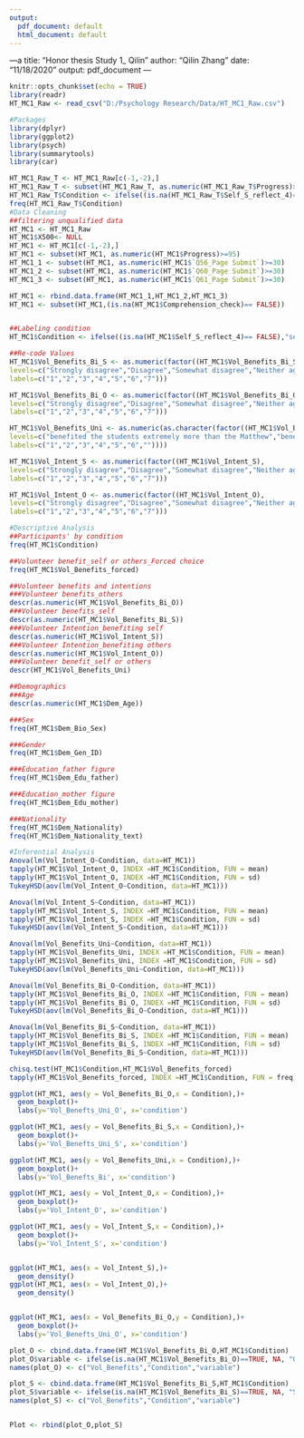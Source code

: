 ```yaml
---
output:
  pdf_document: default
  html_document: default
---
```

---a
title: "Honor thesis Study 1_ Qilin"
author: "Qilin Zhang"
date: "11/18/2020"
output: pdf_document
---

```r
knitr::opts_chunk$set(echo = TRUE)
library(readr)
HT_MC1_Raw <- read_csv("D:/Psychology Research/Data/HT_MC1_Raw.csv")
```


```r
#Packages
library(dplyr)
library(ggplot2)
library(psych)
library(summarytools)
library(car)
```

```r

HT_MC1_Raw_T <- HT_MC1_Raw[c(-1,-2),]
HT_MC1_Raw_T <- subset(HT_MC1_Raw_T, as.numeric(HT_MC1_Raw_T$Progress)>=95)
HT_MC1_Raw_T$Condition <- ifelse((is.na(HT_MC1_Raw_T$Self_S_reflect_4)== FALSE),"self",(ifelse(is.na(HT_MC1_Raw_T$Other_O_reflect_4)== FALSE, "other", "self&other")))
freq(HT_MC1_Raw_T$Condition)
#Data Cleaning
##filtering unqualified data
HT_MC1 <- HT_MC1_Raw
HT_MC1$X500<- NULL
HT_MC1 <- HT_MC1[c(-1,-2),]
HT_MC1 <- subset(HT_MC1, as.numeric(HT_MC1$Progress)>=95)
HT_MC1_1 <- subset(HT_MC1, as.numeric(HT_MC1$`Q56_Page Submit`)>=30)
HT_MC1_2 <- subset(HT_MC1, as.numeric(HT_MC1$`Q60_Page Submit`)>=30)
HT_MC1_3 <- subset(HT_MC1, as.numeric(HT_MC1$`Q61_Page Submit`)>=30)

HT_MC1 <- rbind.data.frame(HT_MC1_1,HT_MC1_2,HT_MC1_3)
HT_MC1 <- subset(HT_MC1,(is.na(HT_MC1$Comprehension_check)== FALSE))


##Labeling condition
HT_MC1$Condition <- ifelse((is.na(HT_MC1$Self_S_reflect_4)== FALSE),"self",(ifelse(is.na(HT_MC1$Other_O_reflect_4)== FALSE, "other", "self&other")))

##Re-code Values
HT_MC1$Vol_Benefits_Bi_S <- as.numeric(factor((HT_MC1$Vol_Benefits_Bi_S),
levels=c("Strongly disagree","Disagree","Somewhat disagree","Neither agree nor disagree","Somewhat agree","Agree","Strongly agree"),
labels=c("1","2","3","4","5","6","7")))

HT_MC1$Vol_Benefits_Bi_O <- as.numeric(factor((HT_MC1$Vol_Benefits_Bi_O),
levels=c("Strongly disagree","Disagree","Somewhat disagree","Neither agree nor disagree","Somewhat agree","Agree","Strongly agree"),
labels=c("1","2","3","4","5","6","7")))

HT_MC1$Vol_Benefits_Uni <- as.numeric(as.character(factor((HT_MC1$Vol_Benefits_Uni),
levels=c("benefited the students extremely more than the Matthew","benefited the students moderately more than the Matthew","benefited the students slightly more than the Matthew","benefited the students and Matthew equally","benefited Matthew slightly more than the students","benefited the Matthew moderately more than the students","benefited Matthew extremely more than the students"),
labels=c("1","2","3","4","5","6",""))))

HT_MC1$Vol_Intent_S <- as.numeric(factor((HT_MC1$Vol_Intent_S),
levels=c("Strongly disagree","Disagree","Somewhat disagree","Neither agree nor disagree","Somewhat agree","Agree","Strongly agree"),
labels=c("1","2","3","4","5","6","7")))

HT_MC1$Vol_Intent_O <- as.numeric(factor((HT_MC1$Vol_Intent_O),
levels=c("Strongly disagree","Disagree","Somewhat disagree","Neither agree nor disagree","Somewhat agree","Agree","Strongly agree"),
labels=c("1","2","3","4","5","6","7")))
```

```r
#Descriptive Analysis
##Participants' by condition
freq(HT_MC1$Condition)

##Volunteer benefit_self or others_Forced choice
freq(HT_MC1$Vol_Benefits_forced)

##Volunteer benefits and intentions
###Volunteer benefits_others
descr(as.numeric(HT_MC1$Vol_Benefits_Bi_O))
###Volunteer benefits_self
descr(as.numeric(HT_MC1$Vol_Benefits_Bi_S))
###Volunteer Intention_benefiting self
descr(as.numeric(HT_MC1$Vol_Intent_S))
###Volunteer Intention_benefiting others
descr(as.numeric(HT_MC1$Vol_Intent_O))
###Volunteer benefit_self or others
descr(HT_MC1$Vol_Benefits_Uni)

##Demographics
###Age
descr(as.numeric(HT_MC1$Dem_Age))

###Sex
freq(HT_MC1$Dem_Bio_Sex)

###Gender
freq(HT_MC1$Dem_Gen_ID)

###Education_father figure
freq(HT_MC1$Dem_Edu_father)

###Education_mother figure
freq(HT_MC1$Dem_Edu_mother)

###Nationality
freq(HT_MC1$Dem_Nationality)
freq(HT_MC1$Dem_Nationality_text)
```
```r
#Inferential Analysis
Anova(lm(Vol_Intent_O~Condition, data=HT_MC1))
tapply(HT_MC1$Vol_Intent_O, INDEX =HT_MC1$Condition, FUN = mean)
tapply(HT_MC1$Vol_Intent_O, INDEX =HT_MC1$Condition, FUN = sd)
TukeyHSD(aov(lm(Vol_Intent_O~Condition, data=HT_MC1)))

Anova(lm(Vol_Intent_S~Condition, data=HT_MC1))
tapply(HT_MC1$Vol_Intent_S, INDEX =HT_MC1$Condition, FUN = mean)
tapply(HT_MC1$Vol_Intent_S, INDEX =HT_MC1$Condition, FUN = sd)
TukeyHSD(aov(lm(Vol_Intent_S~Condition, data=HT_MC1)))

Anova(lm(Vol_Benefits_Uni~Condition, data=HT_MC1))
tapply(HT_MC1$Vol_Benefits_Uni, INDEX =HT_MC1$Condition, FUN = mean)
tapply(HT_MC1$Vol_Benefits_Uni, INDEX =HT_MC1$Condition, FUN = sd)
TukeyHSD(aov(lm(Vol_Benefits_Uni~Condition, data=HT_MC1)))

Anova(lm(Vol_Benefits_Bi_O~Condition, data=HT_MC1))
tapply(HT_MC1$Vol_Benefits_Bi_O, INDEX =HT_MC1$Condition, FUN = mean)
tapply(HT_MC1$Vol_Benefits_Bi_O, INDEX =HT_MC1$Condition, FUN = sd)
TukeyHSD(aov(lm(Vol_Benefits_Bi_O~Condition, data=HT_MC1)))

Anova(lm(Vol_Benefits_Bi_S~Condition, data=HT_MC1))
tapply(HT_MC1$Vol_Benefits_Bi_S, INDEX =HT_MC1$Condition, FUN = mean)
tapply(HT_MC1$Vol_Benefits_Bi_S, INDEX =HT_MC1$Condition, FUN = sd)
TukeyHSD(aov(lm(Vol_Benefits_Bi_S~Condition, data=HT_MC1)))

chisq.test(HT_MC1$Condition,HT_MC1$Vol_Benefits_forced)
tapply(HT_MC1$Vol_Benefits_forced, INDEX =HT_MC1$Condition, FUN = freq)
```
```r

ggplot(HT_MC1, aes(y = Vol_Benefits_Bi_O,x = Condition),)+
  geom_boxplot()+
  labs(y='Vol_Benefts_Uni_O', x='condition')

ggplot(HT_MC1, aes(y = Vol_Benefits_Bi_S,x = Condition),)+
  geom_boxplot()+
  labs(y='Vol_Benefts_Uni_S', x='condition')

ggplot(HT_MC1, aes(y = Vol_Benefits_Uni,x = Condition),)+
  geom_boxplot()+
  labs(y='Vol_Benefts_Bi', x='condition')

ggplot(HT_MC1, aes(y = Vol_Intent_O,x = Condition),)+
  geom_boxplot()+
  labs(y='Vol_Intent_O', x='condition')

ggplot(HT_MC1, aes(y = Vol_Intent_S,x = Condition),)+
  geom_boxplot()+
  labs(y='Vol_Intent_S', x='condition')


ggplot(HT_MC1, aes(x = Vol_Intent_S),)+
  geom_density()
ggplot(HT_MC1, aes(x = Vol_Intent_O),)+
  geom_density()


ggplot(HT_MC1, aes(x = Vol_Benefits_Bi_O,y = Condition),)+
  geom_boxplot()+
  labs(y='Vol_Benefts_Uni_O', x='condition')

plot_O <- cbind.data.frame(HT_MC1$Vol_Benefits_Bi_O,HT_MC1$Condition)
plot_O$variable <- ifelse(is.na(HT_MC1$Vol_Benefits_Bi_O)==TRUE, NA, "Other benefit")
names(plot_O) <- c("Vol_Benefits","Condition","variable")

plot_S <- cbind.data.frame(HT_MC1$Vol_Benefits_Bi_S,HT_MC1$Condition)
plot_S$variable <- ifelse(is.na(HT_MC1$Vol_Benefits_Bi_S)==TRUE, NA, "Self benefit")
names(plot_S) <- c("Vol_Benefits","Condition","variable")


Plot <- rbind(plot_O,plot_S)

    
```

